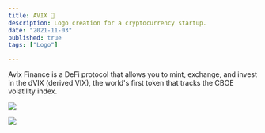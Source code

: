 ```yaml
---
title: AVIX 🔺
description: Logo creation for a cryptocurrency startup.
date: "2021-11-03"
published: true
tags: ["Logo"]

---
```


Avix Finance is a DeFi protocol that allows you to mint, exchange, and invest in the dVIX (derived VIX), the world's first token that tracks the CBOE volatility index.

![](/avix-logo-1.webp)

![](/avix-logo-2.webp)
